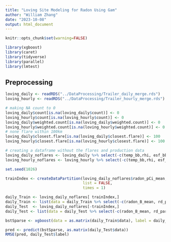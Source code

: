 ```yaml
---
title: "Loving Site Modeling for Radon Using Gam"
author: "William Zhang"
date: "2023-10-08"
output: html_document
---
```


```r
knitr::opts_chunk$set(warning=FALSE)
```
```r
library(xgboost)
library(caret)
library(tidyverse)
library(parallel)
library(lmtest)
```
## Preprocessing
```r
loving_daily <- readRDS("../DataProcessing/Trailer_daily_merge.rds")
loving_hourly <- readRDS("../DataProcessing/Trailer_hourly_merge.rds")

# making NA count to 0
loving_daily$count[is.na(loving_daily$count)] <- 0
loving_hourly$count[is.na(loving_hourly$count)] <- 0
loving_daily$weighted.count[is.na(loving_daily$weighted.count)] <- 0
loving_hourly$weighted.count[is.na(loving_hourly$weighted.count)] <- 0
# none flare within 100km
loving_daily$closest.flare[is.na(loving_daily$closest.flare)] <- 100
loving_hourly$closest.flare[is.na(loving_hourly$closest.flare)] <- 100

# creating a dataframe without the flares and production data
loving_daily_noflares <- loving_daily %>% select(-c(temp_bb,rhi, esf_bb, distToLovi,inv_dist, distToLovi_wells, monthly_oil, monthly_gas)) %>% na.omit() %>% mutate(datetime = as.numeric(datetime))
loving_hourly_noflares <- loving_hourly %>% select(-c(temp_bb,rhi, esf_bb, distToLovi,inv_dist, distToLovi_wells, monthly_oil, monthly_gas)) %>% na.omit() %>% mutate(datetime = as.numeric(datetime))
```

```r
set.seed(1026)
```
```r

trainIndex <- createDataPartition(loving_daily_noflares$radon_pCi_mean, p = .8, 
                                  list = FALSE, 
                                  times = 1)

daily_Train <- loving_daily_noflares[ trainIndex,]
daily_Train <- list(data = daily_Train %>% select(-c(radon_B_mean, rd_particle_B_mean, rd_particle_pCi_mean)), label = daily_Train$radon_pCi_mean)
daily_Test  <- loving_daily_noflares[-trainIndex,]
daily_Test <- list(data = daily_Test %>% select(-c(radon_B_mean, rd_particle_B_mean, rd_particle_pCi_mean)), label = daily_Test$radon_pCi_mean)
```
```r
bstSparse <- xgboost(data = as.matrix(daily_Train$data), label = daily_Train$label, max.depth = 2, eta = 1, nthread = 4, nrounds = 2, objective = "reg:squarederror", verbose = TRUE)

```

```r
pred <- predict(bstSparse, as.matrix(daily_Test$data))
RMSE(pred, daily_Test$label)
```

